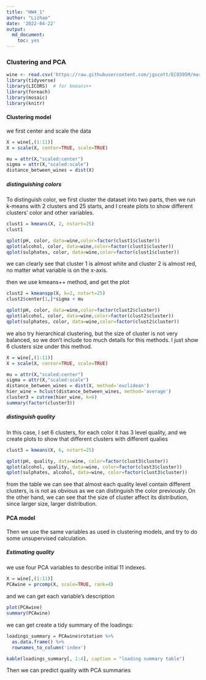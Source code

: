 ---
title: "HW4_1"
author: "Lizhao"
date: '2022-04-22'
output: 
  md_document:
    toc: yes
---

### Clustering and PCA
```{r setup, include=FALSE}
wine <- read.csv('https://raw.githubusercontent.com/jgscott/ECO395M/master/data/wine.csv')
library(tidyverse)
library(LICORS)  # for kmeans++
library(foreach)
library(mosaic)
library(knitr)

```

#### Clustering model
we first center and scale the data
```{r center and scale data, include=FALSE}
X = wine[,(1:11)]
X = scale(X, center=TRUE, scale=TRUE)

mu = attr(X,"scaled:center")
sigma = attr(X,"scaled:scale")
distance_between_wines = dist(X)
```

##### distinguishing colors
To distinguish color, we first cluster the dataset into two parts, then we run k-means with 2 clusters and 25 starts, and I create plots to show different clusters' color and other variables.
```{r cluster, include=FALSE}
clust1 = kmeans(X, 2, nstart=25)
clust1
```

```{r plot for pH & density, echo=FALSE}
qplot(pH, color, data=wine,color=factor(clust1$cluster))
qplot(alcohol, color, data=wine,color=factor(clust1$cluster))
qplot(sulphates, color, data=wine,color=factor(clust1$cluster))
```
we can clearly see that cluster 1 is almost white and cluster 2 is almost red, no matter what variable is on the x-axis.

then we use kmeans++ method, and get the plot


```{r kmeans++ initialization, echo=FALSE}
clust2 = kmeanspp(X, k=2, nstart=25)
clust2$center[1,]*sigma + mu

```

```{r kpp plots, echo=FALSE}
qplot(pH, color, data=wine,color=factor(clust2$cluster))
qplot(alcohol, color, data=wine,color=factor(clust2$cluster))
qplot(sulphates, color, data=wine,color=factor(clust2$cluster))
```
we also try hierarchical clustering, but the size of cluster is not very balanced, so we don't include too much details for this methods. I just show 6 clusters size under this method.

```{r, hierarchical clustering}
X = wine[,(1:11)]
X = scale(X, center=TRUE, scale=TRUE)

mu = attr(X,"scaled:center")
sigma = attr(X,"scaled:scale")
distance_between_wines = dist(X, method='euclidean')
hier_wine = hclust(distance_between_wines, method='average')
cluster3 = cutree(hier_wine, k=6)
summary(factor(cluster3))
```


##### distinguish quality
In this case, I set 6 clusters, for each color it has 3 level quality, and we create plots to show that different clusters with different qualies

```{r make 6 clusters, include=FALSE}
clust3 = kmeans(X, 6, nstart=25)
```

```{r cluster3 plots, echo=FALSE}

qplot(pH, quality, data=wine, color=factor(clust3$cluster))
qplot(alcohol, quality, data=wine, color=factor(clust3$cluster))
qplot(sulphates, alcohol, data=wine, color=factor(clust3$cluster))


```


from the table we can see that almost each quality level contain different clusters, is is not as obvious as we can distinguish the color previously. On the other hand, we can see that the size of cluster affect its distribution, since larger size, larger distribution.




#### PCA model
Then we use the same variables as used in clustering models, and try to do some unsupervised calculation.





##### Estimating quality
we use four PCA variables to describe initial 11 indexes.
```{r get PCA variables , include=FALSE}
X = wine[,(1:11)]
PCAwine = prcomp(X, scale=TRUE, rank=4)
```

and we can get each variable's description
```{r PCA variables descriptions, echo=FALSE}
plot(PCAwine)
summary(PCAwine)
```
we can get create a tidy summary of the loadings:
```{r loading summary table, echo=FALSE}
loadings_summary = PCAwine$rotation %>%
  as.data.frame() %>%
  rownames_to_column('index')


```

```{r show loading summary table, echo=FALSE, results='asis'}
kable(loadings_summary[, 1:4], caption = "loading summary table")
```




Then we can predict quality with PCA summaries
```{r PCA variables regression, include=FALSE}

```




